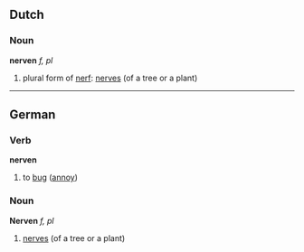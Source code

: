 ==Dutch==
===Noun===
'''nerven''' ''f, pl''

# plural form of [[nerf]]: [[nerve]]s (of a tree or a plant)

----
==German==
===Verb===
'''nerven'''

#to [[bug]] ([[annoy]])

===Noun===
'''Nerven''' ''f, pl''

#[[nerve]]s (of a tree or a plant)
